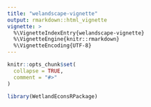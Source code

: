 ```yaml
---
title: "welandscape-vignette"
output: rmarkdown::html_vignette
vignette: >
  %\VignetteIndexEntry{welandscape-vignette}
  %\VignetteEngine{knitr::rmarkdown}
  %\VignetteEncoding{UTF-8}
---
```


```r
knitr::opts_chunk$set(
  collapse = TRUE,
  comment = "#>"
)
```

```r
library(WetlandEconsRPackage)
```
